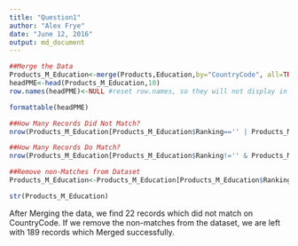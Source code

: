 ```yaml
---
title: "Question1"
author: "Alex Frye"
date: "June 12, 2016"
output: md_document
---
```


```R
##Merge the Data
Products_M_Education<-merge(Products,Education,by="CountryCode", all=TRUE)
headPME<-head(Products_M_Education,10)
row.names(headPME)<-NULL #reset row.names, so they will not display in formattable output

formattable(headPME)

##How Many Records Did Not Match?
nrow(Products_M_Education[Products_M_Education$Ranking=='' | Products_M_Education$Income.Group=='' | is.na(Products_M_Education$Ranking)==TRUE | is.na(Products_M_Education$Income.Group)==TRUE,])

##How Many Records Do Match?
nrow(Products_M_Education[Products_M_Education$Ranking!='' & Products_M_Education$Income.Group!='' & is.na(Products_M_Education$Ranking)==FALSE & is.na(Products_M_Education$Income.Group)==FALSE,])

##Remove non-Matches from Dataset
Products_M_Education<-Products_M_Education[Products_M_Education$Ranking!='' & Products_M_Education$Income.Group!='' & is.na(Products_M_Education$Ranking)==FALSE & is.na(Products_M_Education$Income.Group)==FALSE,]

str(Products_M_Education)
```

After Merging the data, we find 22 records which did not match on CountryCode. If we remove the non-matches from the dataset, we are left with 189 records which Merged successfully.